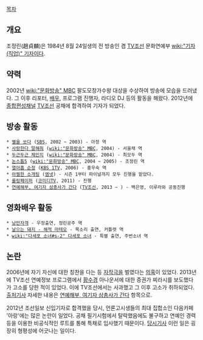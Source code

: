 [[목차]]
== 개요 ==
조정린(趙貞麟)은 1984년 8월 24일생의 전 방송인 겸 [[TV조선]] 문화연예부 [[wiki:"기자(직업)" 기자]]이다.

== 약력 ==
2002년 [[wiki:"문화방송" MBC]] 팔도모창가수왕 대상을 수상하여 방송에 모습을 드러냈다. 그 이후 리포터, [[배우]], 프로그램 진행자, 라디오 DJ 등의 활동을 해왔다. 2012년에 [[종합편성채널]] [[TV조선]] 공채에 합격하여 기자가 되었다.

== 방송 활동 ==
 * [[별을 쏘다]] ([[SBS]], 2002 ~ 2003) - 아정 역
 * [[사랑한다 말해줘]] ([[wiki:"문화방송" MBC]], 2004) - 서을채 역
 * [[두근두근 체인지]] ([[wiki:"문화방송" MBC]], 2004) - 최모두 역
 * [[논스톱5]] ([[wiki:"문화방송" MBC]], 2004 ~ 2005) - 조정린 역
 * [[열아홉 순정]] ([[KBS 1TV]], 2006) - 홍우숙 역
 * [[아찔한 소개팅]] ([[엠넷]]) - 시즌 1부터 파이널까지 모두 진행을 맡았다.
 * [[롤링페이퍼]] ([[코미디TV]], 2011) - 진행
 * [[연예해부, 여기자 삼총사가 간다]] ([[TV조선]], 2013 ~ ) - 백은영, 이루라와 공동진행

== 영화배우 활동 ==
 * [[낭만자객]] - 우정출연, 정린공주 역
 * [[날으는 돼지 - 해적 마테오]] - 목소리 출연, 커틀렛 역
 * [[wiki:"다세포 소녀#s-2" 다세포 소녀]] - 특별 출연, 주번소녀 역

== 논란 ==
2006년에 자기 자신에 대한 칭찬을 다는 등 [[자작]]극을 벌였다는 [http://news.naver.com/main/read.nhn?mode=LSD&mid=sec&sid1=106&oid=073&aid=0000096301 의혹]이 있었다.
2013년에 TV조선 연예정보 프로그램에서 [[황수경]] 아나운서에 대한 증권가 찌라시를 보도했다가 고소를 당한 적이 있었다. 이에 TV조선에서는 사과했고 그 이후 고소가 취하되었다. [http://news.naver.com/main/read.nhn?mode=LSD&mid=sec&sid1=102&oid=215&aid=0000037146 출처기사] 자세한 내용은 [[연예해부, 여기자 삼총사가 간다]] 항목으로.

2012년 조선일보 신입기자로 합격했을 당시, 언론고시생들의 최대 집합소인 다음카페 '아랑'에는 많은 논란이 일었다. 공채 필기시험에서 탈락했음에도 불구하고 연예인 경력 등을 이용한 비공식적인 루트를 통해 특채로 입사했기 때문이다. [http://article.joins.com/news/article/article.asp?total_id=9300514&cloc=olink 당시기사] 이런 일은 굉장히 형평성에 어긋나는 일이다.
